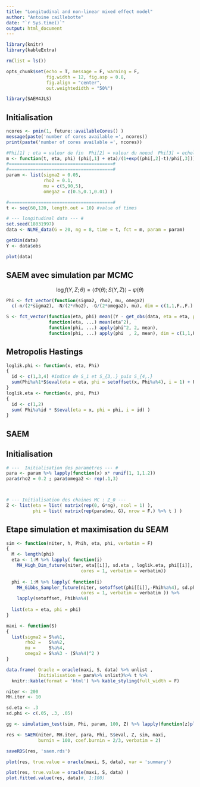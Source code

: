 ```yaml
---
title: "Longitudinal and non-linear mixed effect model"
author: "Antoine caillebotte"
date: "`r Sys.time()`"
output: html_document
---
```


<style type="text/css">
.main-container {
  max-width: 1000px;
  margin-left: auto;
  margin-right: auto;
}
</style>
  
```r
library(knitr)
library(kableExtra)

rm(list = ls())

opts_chunk$set(echo = T, message = F, warning = F,
               fig.width = 12, fig.asp = 0.8,
               fig.align = "center",
               out.weightedidth = "50%")

library(SAEM4JLS)
```

## Initialisation

```r
ncores <- pmin(1, future::availableCores() )
message(paste('number of cores available =', ncores))
print(paste('number of cores available =', ncores))
```

```r
#Phi[1] ; eta = valeur de fin  Phi[2] = valeur du noeud  Phi[3] = echelle
m <- function(t, eta, phi) (phi[,1] + eta)/(1+exp((phi[,2]-t)/phi[,3]))
#=======================================#
#=======================================#
param <- list(sigma2 = 0.05,
              rho2 = 0.1,
              mu = c(5,90,5),
              omega2 = c(0.5,0.1,0.01) )

#=======================================#
t <- seq(60,120, length.out = 10) #value of times

# --- longitudinal data --- #
set.seed(18031997)
data <- NLME_data(G = 20, ng = 8, time = t, fct = m, param = param)

getDim(data)
Y <- data$obs
```

```r
plot(data) 
```

## SAEM avec simulation par MCMC
$$\log f(Y, Z ; \theta) = \langle \Phi(\theta) ; S(Y,Z) \rangle - \psi(\theta)$$

```r
Phi <- fct_vector(function(sigma2, rho2, mu, omega2) 
  c(-n/(2*sigma2), -N/(2*rho2), -G/(2*omega2), mu), dim = c(1,1,F.,F.) )$eval

S <- fct_vector(function(eta, phi) mean((Y - get_obs(data, eta = eta, phi = phi) )^2 ),
                function(eta, ...) mean(eta^2),
                function(phi, ...) apply(phi^2, 2, mean),
                function(phi, ...) apply(phi  , 2, mean), dim = c(1,1,F.,F.) )
```

## Metropolis Hastings

```r
loglik.phi <- function(x, eta, Phi)
{
  id <- c(1,3,4) #indice de S_1 et S_{3,.} puis S_{4,.}
  sum(Phi%a%1*S$eval(eta = eta, phi = setoffset(x, Phi%a%4), i = 1) + Phi%a%3 * S$eval(phi = x, i = 3) )
}
loglik.eta <- function(x, phi, Phi) 
{ 
  id <- c(1,2)
  sum( Phi%a%id * S$eval(eta = x, phi = phi, i = id) )
}
```

## SAEM
## Initialisation
```r
# ---  Initialisation des paramètres --- #
para <- param %>% lapply(function(x) x* runif(1, 1,1.2))
para$rho2 = 0.2 ; para$omega2 <- rep(.1,3)



# --- Initialisation des chaines MC : Z_0 ---
Z <- list(eta = list( matrix(rep(0, G*ng), ncol = 1) ),
          phi = list( matrix(rep(para$mu, G), nrow = F.) %>% t ) )
```

## Etape simulation et maximisation du SEAM

```r
sim <- function(niter, h, Phih, eta, phi, verbatim = F)
{
  M <- length(phi)
  eta <- 1:M %>% lapply( function(i)
    MH_High_Dim_future(niter, eta[[i]], sd.eta , loglik.eta, phi[[i]], Phih, 
                            cores = 1, verbatim = verbatim))
  
  phi <- 1:M %>% lapply( function(i)
    MH_Gibbs_Sampler_future(niter, setoffset(phi[[i]],-Phih%a%4), sd.phi, loglik.phi, eta[[i]], Phih, 
                            cores = 1, verbatim = verbatim )) %>%
    lapply(setoffset, Phih%a%4)
  
  list(eta = eta, phi = phi)
}

maxi <- function(S)
{
  list(sigma2 = S%a%1,
       rho2 =   S%a%2,
       mu =     S%a%4,
       omega2 = S%a%3 - (S%a%4)^2 )
}
```

```r
data.frame( Oracle = oracle(maxi, S, data) %>% unlist ,
            Initialisation = para%>% unlist)%>% t %>% 
  knitr::kable(format = 'html') %>% kable_styling(full_width = F)
```

```r
niter <- 200
MH.iter <- 10

sd.eta <- .3
sd.phi <- c(.05, .3, .05)

gg <- simulation_test(sim, Phi, param, 100, Z) %>% lapply(function(z)plot(z[[1]], nrow = 2))

res <- SAEM(niter, MH.iter, para, Phi, S$eval, Z, sim, maxi,
            burnin = 100, coef.burnin = 2/3, verbatim = 2)

saveRDS(res, 'saem.rds')
```

```r
plot(res, true.value = oracle(maxi, S, data), var = 'summary')
```

```r
plot(res, true.value = oracle(maxi, S, data) )
plot.fitted.value(res, data)#, 1:100)
```



